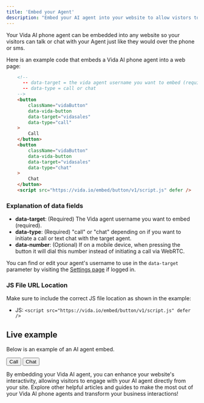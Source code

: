 ```yaml
---
title: 'Embed your Agent'
description: "Embed your AI agent into your website to allow vistors to talk to your agent from anywhere."
---
```


Your Vida AI phone agent can be embedded into any website so your visitors can talk or chat with your Agent just like they would over the phone or sms.

Here is an example code that embeds a Vida AI phone agent into a web page:

```html
	<!-- 
	  -- data-target = the vida agent username you want to embed (required)
	  -- data-type = call or chat
	-->
	<button
		className="vidaButton"
	    data-vida-button
	    data-target="vidasales"
	    data-type="call"
  	>
    	Call
  	</button>
  	<button
  		className="vidaButton"
	    data-vida-button
	    data-target="vidasales"
	    data-type="chat"
  	>
    	Chat
  	</button>
	<script src="https://vida.io/embed/button/v1/script.js" defer />
```

### Explanation of data fields

- **data-target**: (Required) The Vida agent username you want to embed (required).
- **data-type**: (Required) "call" or "chat" depending on if you want to initiate a call or text chat with the target agent.
- **data-number**: (Optional) If on a mobile device, when pressing the button it will dial this number instead of initiating a call via WebRTC.


You can find or edit your agent's username to use in the `data-target` parameter by visiting the [Settings page](https://vida.io/app/inbox?filter=priority&settings=true&showOrgSettings=true&settingsTab=general) if logged in.

### JS File URL Location

Make sure to include the correct JS file location as shown in the example:

- JS: `<script src="https://vida.io/embed/button/v1/script.js" defer />`

## Live example

Below is an example of an AI agent embed.

<div class="">
   <button
   	  className="vidaButton"
      data-vida-button
      data-target="vidasales"
      data-type="call"
   >
   Call
   </button>
   <button
   	  className="vidaButton"
      data-vida-button
      data-target="vidasales"
      data-type="chat"
   >
   Chat
   </button>
</div>


By embedding your Vida AI agent, you can enhance your website's interactivity, allowing visitors to engage with your AI agent directly from your site. Explore other helpful articles and guides to make the most out of your Vida AI phone agents and transform your business interactions!

